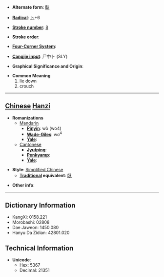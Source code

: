 * '''Alternate form''': [[臥]]

* '''[[Wiktionary:Chinese radical index| Radical]]''': [[Wiktionary:Chinese radical index 卜|卜]]+6

* '''[[Wiktionary:Chinese total strokes index|Stroke number]]''': [[Wiktionary:Chinese total strokes index 8|8]]

* '''Stroke order''': 

* '''[[Wiktionary:Chinese four corner index|Four-Corner System]]''': 

* '''[[Wiktionary:Chinese Cangjie index|Cangjie input]]''': 尸中卜 (SLY)

* '''Graphical Significance and Origin''': 

* '''Common Meaning'''
*#lie down
*# crouch


----

== [[Chinese]] [[Hanzi]] ==

* '''Romanizations'''
** [[Mandarin]]
*** '''[[Pinyin]]''': wò (wo4)
*** '''[[Wade-Giles]]''': wo<sup>4</sup>
*** '''[[Yale]]''': 
**[[Cantonese]]
***'''[[Jyutping]]''':
***'''[[Penkyamp]]''': 
***'''[[Yale]]''': 

* '''Style''': [[Simplified Chinese]] 
** '''[[Traditional Chinese|Traditional]] equivalent''': [[臥]]

* '''Other info''': 

----

== Dictionary Information ==

* KangXi: 0158.221
* Morobashi: 02808
* Dae Jaweon: 1450.080
* Hanyu Da Zidian: 42801.020

== Technical Information ==

* '''Unicode''':
** Hex: 5367
** Decimal: 21351